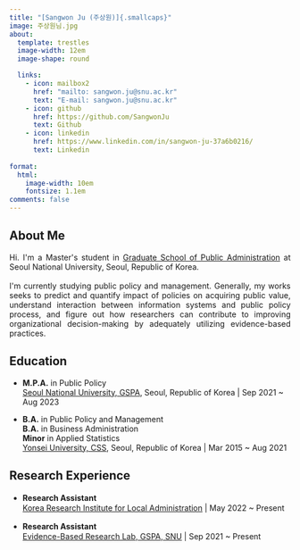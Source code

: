 ```yaml
---
title: "[Sangwon Ju (주상원)]{.smallcaps}"
image: 주상원님.jpg
about:
  template: trestles
  image-width: 12em
  image-shape: round

  links:
    - icon: mailbox2
      href: "mailto: sangwon.ju@snu.ac.kr"
      text: "E-mail: sangwon.ju@snu.ac.kr"
    - icon: github
      href: https://github.com/SangwonJu
      text: Github
    - icon: linkedin
      href: https://www.linkedin.com/in/sangwon-ju-37a6b0216/
      text: Linkedin
    
format:
  html:
    image-width: 10em
    fontsize: 1.1em
comments: false
---
```


::: column-page-left
## About Me

```{=html}
<p align="justify">
Hi. I'm a  Master's student in <A href = "http://gspa.snu.ac.kr/en" target = "blank" > Graduate School of Public Administration</A> at Seoul National University, Seoul, Republic of Korea. <br>
<br>
I'm currently studying public policy and management. Generally, my works seeks to predict and quantify impact of policies on acquiring public value, understand interaction between information systems and public policy process, and figure out how researchers can contribute to improving organizational decision-making by adequately utilizing evidence-based practices.   
</p>
```
## Education

-   **M.P.A.** in Public Policy***\
    ***[Seoul National University, GSPA](http://gspa.snu.ac.kr/en), Seoul, Republic of Korea \| Sep 2021 \~ Aug 2023\

-   **B.A.** in Public Policy and Management\
    **B.A.** in Business Administration\
    **Minor** in Applied Statistics\
    [Yonsei University, CSS](https://yupa.yonsei.ac.kr/yupa_en/index.do), Seoul, Republic of Korea \| Mar 2015 \~ Aug 2021\

## Research Experience

-   **Research Assistant** 　\
    [Korea Research Institute for Local Administration](https://www.krila.re.kr/eng) \| May 2022 \~ Present\

-   **Research Assistant**　\
    [Evidence-Based Research Lab, GSPA, SNU](https://sites.google.com/snu.ac.kr/bjkim20/lab) \| Sep 2021 \~ Present\
:::

